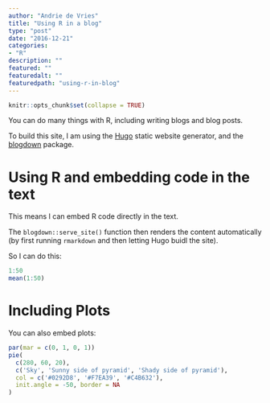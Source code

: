 ```yaml
---
author: "Andrie de Vries"
title: "Using R in a blog"
type: "post"
date: "2016-12-21"
categories: 
- "R"
description: ""
featured: ""
featuredalt: ""
featuredpath: "using-r-in-blog"
---
```


```r
knitr::opts_chunk$set(collapse = TRUE)
```

You can do many things with R, including writing blogs and blog posts.

To build this site, I am using the [Hugo](http://gohugo.io/) static website generator, and the [blogdown](https://github.com/rstudio/blogdown) package.

# Using R and embedding code in the text

This means I can embed R code directly in the text.

The `blogdown::serve_site()` function then renders the content automatically (by first running `rmarkdown` and then letting Hugo buidl the site).

So I can do this:

```r
1:50
mean(1:50)
```

# Including Plots

You can also embed plots:

```r
par(mar = c(0, 1, 0, 1))
pie(
  c(280, 60, 20),
  c('Sky', 'Sunny side of pyramid', 'Shady side of pyramid'),
  col = c('#0292D8', '#F7EA39', '#C4B632'),
  init.angle = -50, border = NA
)
```

